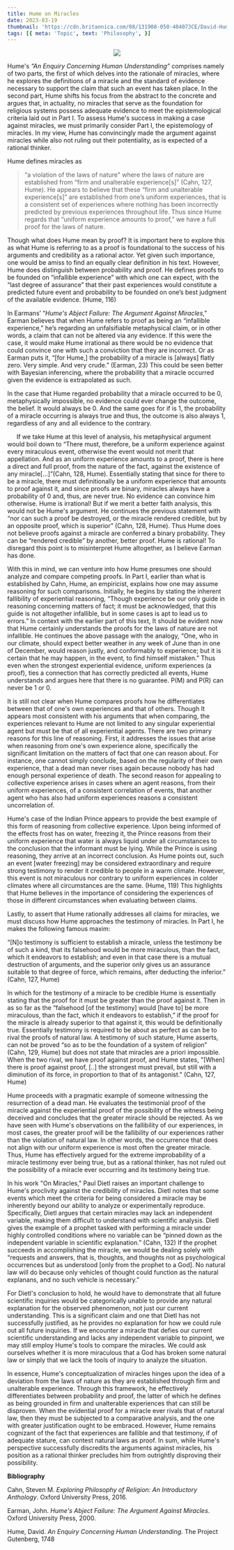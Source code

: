 ```yaml
---
title: Hume on Miracles
date: 2023-03-19
thumbnail: 'https://cdn.britannica.com/08/131908-050-404073CE/David-Hume-oil-canvas-Allan-Ramsay-Scottish-1766.jpg?w=400&h=300&c=crop'
tags: [{ meta: 'Topic', text: 'Philosophy', }]
---
```


<center>
    <img src='https://cdn.britannica.com/08/131908-050-404073CE/David-Hume-oil-canvas-Allan-Ramsay-Scottish-1766.jpg?w=400&h=300&c=crop'/>
</center>

Hume's *“An Enquiry Concerning Human Understanding”* comprises namely of two parts, the first of which delves into the rationale of miracles, where he explores the definitions of a miracle and the standard of evidence necessary to support the claim that such an event has taken place. In the second part, Hume shifts his focus from the abstract to the concrete and argues that, in actuality, no miracles that serve as the foundation for religious systems possess adequate evidence to meet the epistemological criteria laid out in Part I. To assess Hume's success in making a case against miracles, we must primarily consider Part I, the epistemology of miracles. In my view, Hume has convincingly made the argument against miracles while also not ruling out their potentiality, as is expected of a rational thinker.

Hume defines miracles as 
> “a violation of the laws of nature" where the laws of nature are established from “firm and unalterable experience[s]” (Cahn, 127, Hume). He appears to believe that these “firm and unalterable experience[s]” 
are established from one’s uniform experiences, that is a consistent set of experiences where nothing has been incorrectly predicted by previous experiences throughout life. Thus since Hume regards that “uniform experience amounts to proof,” we have a full proof for the laws of nature.

Though what does Hume mean by proof? It is important here to explore this as what Hume is referring to as a proof is foundational to the success of his arguments and credibility as a rational actor. Yet given such importance, one would be amiss to find an equally clear definition in his text. However, Hume does distinguish between probability and proof. He defines proofs to be founded on “infallible experience” with which one can expect, with the “last degree of assurance” that their past experiences would constitute a predicted future event and probability to be founded on one’s best judgment of the available evidence. (Hume, 116) 

In Earmans’ “*Hume's Abject Failure: The Argument Against Miracles*,” Earman believes that when Hume refers to proof as being an “infallible experience,” he’s regarding an unfalsifiable metaphysical claim, or in other words, a claim that can not be altered via any evidence. If this were the case, it would make Hume irrational as there would be no evidence that could convince one with such a conviction that they are incorrect. Or as Earman puts it, “[for Hume,] the probability of a miracle is [always] flatly zero. Very simple. And very crude.” (Earman, 23) This could be seen better with Bayesian inferencing, where the probability that a miracle occurred  given the evidence  is extrapolated as such.

In the case that Hume regarded probability that a miracle occurred  to be 0, metaphysically impossible, no evidence  could ever change the outcome, the belief. It would always be 0. And the same goes for if   is 1, the probability of a miracle occurring is always true and thus, the outcome is also always 1, regardless of any and all evidence to the contrary. 

`	`If we take Hume at this level of analysis, his metaphysical argument would boil down to “There must, therefore, be a uniform experience against every miraculous event, otherwise the event would not merit that appellation. And as an uniform experience amounts to a proof, there is here a direct and full proof, from the nature of the fact, against the existence of any miracle[…]”(Cahn, 128, Hume). Essentially stating that since for there to be a miracle, there must definitionally be a uniform experience that amounts to proof against it, and since proofs are binary, miracles always have a probability of 0 and, thus, are never true. No evidence can convince him otherwise. Hume is irrational! But if we merit a better faith analysis, this would not be Hume's argument. He continues the previous statement with “nor can such a proof be destroyed, or the miracle rendered credible, but by an opposite proof, which is superior” (Cahn, 128, Hume). Thus Hume does not believe proofs against a miracle are conferred a binary probability. They can be “rendered credible” by another, better proof. Hume is rational! To disregard this point is to misinterpret Hume altogether, as I believe Earman has done. 

With this in mind, we can venture into how Hume presumes one should analyze and compare competing proofs. In Part I, earlier than what is established by Cahn, Hume, an empiricist, explains how one may assume reasoning for such comparisons. Initially, he begins by stating the inherent fallibility of experiential reasoning, “Though experience be our only guide in reasoning concerning matters of fact; it must be acknowledged, that this guide is not altogether infallible, but in some cases is apt to lead us to errors.” In context with the earlier part of this text, It should be evident now that Hume certainly understands the proofs for the laws of nature are not infallible. He continues the above passage with the analogy, “One, who in our climate, should expect better weather in any week of June than in one of December, would reason justly, and conformably to experience; but it is certain that he may happen, in the event, to find himself mistaken.” Thus even when the strongest experiential evidence, uniform experiences (a proof), ties a connection that has correctly predicted all events, Hume understands and argues here that there is no guarantee. P(M) and P(R) can never be 1 or 0.

It is still not clear when Hume compares proofs how he differentiates between that of one's own experiences and that of others. Though It appears most consistent with his arguments that when comparing, the experiences relevant to Hume are not limited to any singular experiential agent but must be that of all experiential agents. There are two primary reasons for this line of reasoning. First, it addresses the issues that arise when reasoning from one's own experience alone, specifically the significant limitation on the matters of fact that one can reason about. For instance, one cannot simply conclude, based on the regularity of their own experience, that a dead man never rises again because nobody has had enough personal experience of death. The second reason for appealing to collective experience arises in cases where an agent reasons, from their uniform experiences, of a consistent correlation of events, that another agent who has also had uniform experiences reasons a consistent uncorrelation of. 

Hume's case of the Indian Prince appears to provide the best example of this form of reasoning from collective experience. Upon being informed of the effects frost has on water, freezing it, the Prince reasons from their uniform experience that water is always liquid under all circumstances to the conclusion that the informant must be lying. While the Prince is using reasoning, they arrive at an incorrect conclusion. As Hume points out, such an event [water freezing] may be considered extraordinary and require strong testimony to render it credible to people in a warm climate. However, this event is not miraculous nor contrary to uniform experiences in colder climates where all circumstances are the same. (Hume, 119) This highlights that Hume believes in the importance of considering the experiences of those in different circumstances when evaluating between claims.

Lastly, to assert that Hume rationally addresses all claims for miracles, we must discuss how Hume approaches the testimony of miracles. In Part I, he makes the following famous maxim:

“[N]o testimony is sufficient to establish a miracle, unless the testimony be of such a kind, that its falsehood would be more miraculous, than the fact, which it endeavors to establish; and even in that case there is a mutual destruction of arguments, and the superior only gives us an assurance suitable to that degree of force, which remains, after deducting the inferior.” (Cahn, 127, Hume)

In which for the testimony of a miracle to be credible Hume is essentially stating that the proof for it must be greater than the proof against it. Then in as so far as the “falsehood [of the testimony] would [have to] be more miraculous, than the fact, which it endeavors to establish,” if the proof for the miracle is already superior to that against it, this would be definitionally true. Essentially testimony is required to be about as perfect as can be to rival the proofs of natural law. A testimony of such stature, Hume asserts, can not be proved “so as to be the foundation of a system of religion” (Cahn, 129, Hume) but does not state that miracles are a priori impossible. When the two rival, we have proof against proof, and Hume states, "[When] there is proof against proof, [..] the strongest must prevail, but still with a diminution of its force, in proportion to that of its antagonist.” (Cahn, 127, Hume) 

Hume proceeds with a pragmatic example of someone witnessing the resurrection of a dead man. He evaluates the testimonial proof of the miracle against the experiential proof of the possibility of the witness being deceived and concludes that the greater miracle should be rejected. As we have seen with Hume's observations on the fallibility of our experiences, in most cases, the greater proof will be the fallibility of our experiences rather than the violation of natural law. In other words, the occurrence that does not align with our uniform experience is most often the greater miracle. Thus, Hume has effectively argued for the extreme improbability of a miracle testimony ever being true, but as a rational thinker, has not ruled out the possibility of a miracle ever occurring and its testimony being true.

In his work "On Miracles," Paul Dietl raises an important challenge to Hume's proclivity against the credibility of miracles. Dietl notes that some events which meet the criteria for being considered a miracle may be inherently beyond our ability to analyze or experimentally reproduce. Specifically, Dietl argues that certain miracles may lack an independent variable, making them difficult to understand with scientific analysis. Dietl gives the example of a prophet tasked with performing a miracle under highly controlled conditions where no variable can be “pinned down as the independent variable in scientific explanation.” (Cahn, 132) If the prophet succeeds in accomplishing the miracle, we would be dealing solely with “requests and answers, that is, thoughts, and thoughts not as psychological occurrences but as understood [only from the prophet to a God]. No natural law will do because only vehicles of thought could function as the natural explanans, and no such vehicle is necessary.”

For Dietl's conclusion to hold, he would have to demonstrate that all future scientific inquiries would be categorically unable to provide any natural explanation for the observed phenomenon, not just our current understanding. This is a significant claim and one that Dietl has not successfully justified, as he provides no explanation for how we could rule out all future inquiries. If we encounter a miracle that defies our current scientific understanding and lacks any independent variable to pinpoint, we may still employ Hume's tools to compare the miracles. We could ask ourselves whether it is more miraculous that a God has broken some natural law or simply that we lack the tools of inquiry to analyze the situation.

In essence, Hume's conceptualization of miracles hinges upon the idea of a deviation from the laws of nature as they are established through firm and unalterable experience. Through this framework, he effectively differentiates between probability and proof, the latter of which he defines as being grounded in firm and unalterable experiences that can still be disproven. When the evidential proof for a miracle ever rivals that of natural law, then they must be subjected to a comparative analysis, and the one with greater justification ought to be embraced. However, Hume remains cognizant of the fact that experiences are fallible and that testimony, if of adequate stature, can contest natural laws as proof. In sum, while Hume's perspective successfully discredits the arguments against miracles, his position as a rational thinker precludes him from outrightly disproving their possibility.

**Bibliography**

Cahn, Steven M. *Exploring Philosophy of Religion: An Introductory Anthology*. Oxford University Press, 2016. 

Earman, John. *Hume's Abject Failure: The Argument Against Miracles*. Oxford University Press, 2000. 

Hume, David. *An Enquiry Concerning Human Understanding.* The Project Gutenberg, 1748


